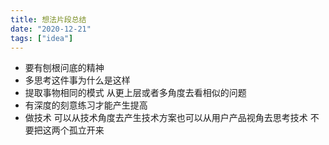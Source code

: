 ```yaml
---
title: 想法片段总结
date: "2020-12-21"
tags: ["idea"]
---
```


* 要有刨根问底的精神
* 多思考这件事为什么是这样
* 提取事物相同的模式 从更上层或者多角度去看相似的问题
* 有深度的刻意练习才能产生提高
* 做技术 可以从技术角度去产生技术方案也可以从用户产品视角去思考技术 不要把这两个孤立开来










   

   